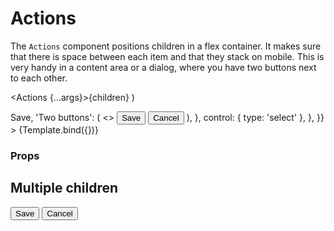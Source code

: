 
<Meta title="Components/Action/Actions" component={Actions} />

# Actions

The `Actions` component positions children in a flex container.
It makes sure that there is space between each item and that they stack on mobile.
This is very handy in a content area or a dialog, where you have two buttons next to each other.

  <Actions {...args}>{children}</Actions>
)

<Canvas>
  <Story
    name="Default"
    args={{ children: 'One button' }}
    argTypes={{
      children: {
        options: ['One button', 'Two buttons'],
        mapping: {
          'One button': <Button>Save</Button>,
          'Two buttons': (
            <>
              <Button tone={Tone.Success}>Save</Button>
              <Button variant={ButtonVariant.Ghost} tone={Tone.neutral}>
                Cancel
              </Button>
            </>
          ),
        },
        control: { type: 'select' },
      },
    }}
  >
    {Template.bind({})}
  </Story>
</Canvas>

### Props

<ArgsTable story="Default" />



<Theme component="action" />

## Multiple children

<Canvas>
  <Story name="Multiple children">
    <Actions>
      <Button tone={Tone.Success}>Save</Button>
      <Button variant={ButtonVariant.Ghost} tone={Tone.neutral}>
        Cancel
      </Button>
    </Actions>
  </Story>
</Canvas>
